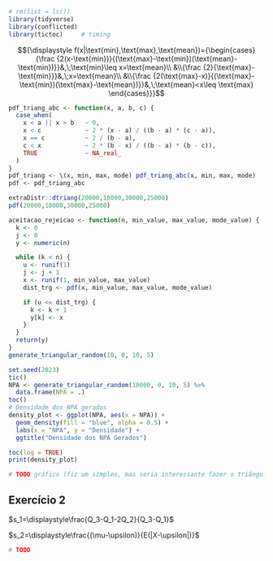 ```r
# rm(list = ls())
library(tidyverse)
library(conflicted)
library(tictoc)     # timing
```

$${\displaystyle f(x|\text{min},\text{max},\text{mean})={\begin{cases}
    {\frac {2(x-\text{min})}{(\text{max}-\text{min})(\text{mean}-\text{min})}}&,\;\text{min}\leq x=\text{mean}\\
    &\\{\frac {2}{\text{max}-\text{min}}}&,\;x=\text{mean}\\
    &\\{\frac {2(\text{max}-x)}{(\text{max}-\text{min})(\text{max}-\text{mean})}}&,\;\text{mean}<x\leq \text{max}
\end{cases}}}$$

```r
pdf_triang_abc <- function(x, a, b, c) {
  case_when(
    x < a || x > b   ~ 0,
    x < c            ~ 2 * (x - a) / ((b - a) * (c - a)),
    x == c           ~ 2 / (b - a),
    c < x            ~ 2 * (b - x) / ((b - a) * (b - c)),
    TRUE             ~ NA_real_
  )
}
pdf_triang <- \(x, min, max, mode) pdf_triang_abc(x, min, max, mode)
pdf <- pdf_triang_abc

extraDistr::dtriang(20000,10000,30000,25000)
pdf(20000,10000,30000,25000)
```


```r
aceitacao_rejeicao <- function(n, min_value, max_value, mode_value) {
  k <- 0
  j <- 0
  y <- numeric(n)

  while (k < n) {
    u <- runif(1)
    j <- j + 1
    x <- runif(1, min_value, max_value)
    dist_trg <- pdf(x, min_value, max_value, mode_value)

    if (u <= dist_trg) {
      k <- k + 1
      y[k] <- x
    }
  }
  return(y)
}
generate_triangular_random(10, 0, 10, 5)
```

```r
set.seed(2023)
tic()
NPA <- generate_triangular_random(10000, 0, 10, 5) %>%
  data.frame(NPA = .)
toc()
# Densidade dos NPA gerados
density_plot <- ggplot(NPA, aes(x = NPA)) +
  geom_density(fill = "blue", alpha = 0.5) +
  labs(x = "NPA", y = "Densidade") +
  ggtitle("Densidade dos NPA Gerados")

toc(log = TRUE)
print(density_plot)

# TODO gráfico (fiz um simples, mas seria interessante fazer o triângulo da distrib.)
```


## Exercício 2

$s_1=\displaystyle\frac{Q_3-Q_1-2Q_2}{Q_3-Q_1}$

$s_2=\displaystyle\frac{(\mu-\upsilon)}{E(|X-\upsilon|)}$


```r
# TODO
```




